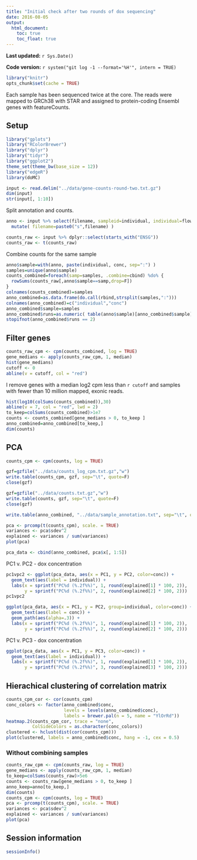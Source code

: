 ```yaml
---
title: "Initial check after two rounds of dox sequencing"
date: 2016-08-05
output:
  html_document:
    toc: true
    toc_float: true
---
```


**Last updated:** `r Sys.Date()`

**Code version:** `r system("git log -1 --format='%H'", intern = TRUE)`

```r
library("knitr")
opts_chunk$set(cache = TRUE)
```

Each sample has been sequenced twice at the core.
The reads were mapped to GRCh38 with STAR and assigned to protein-coding Ensembl genes with featureCounts.

## Setup

```r
library("gplots")
library("RColorBrewer")
library("dplyr")
library("tidyr")
library("ggplot2")
theme_set(theme_bw(base_size = 12))
library("edgeR")
library(doMC)
```


```r
input <- read.delim("../data/gene-counts-round-two.txt.gz")
dim(input)
str(input[, 1:10])
```

Split annotation and counts.

```r
anno <- input %>% select(filename, sampleid=individual, individual=flow_cell, lane, index, conc) %>%
  mutate( filename=paste0("s",filename) )

counts_raw <- input %>% dplyr::select(starts_with("ENSG")) 
counts_raw <- t(counts_raw)
```

Combine counts for the same sample
```r
anno$sample=with(anno, paste(individual, conc, sep=":") )
samples=unique(anno$sample)
counts_combined=foreach(samp=samples, .combine=cbind) %do% {
  rowSums(counts_raw[,anno$sample==samp,drop=F])
}
colnames(counts_combined)=samples
anno_combined=as.data.frame(do.call(rbind,strsplit(samples,":")))
colnames(anno_combined)=c("individual","conc")
anno_combined$sample=samples
anno_combined$runs=as.numeric( table(anno$sample)[anno_combined$sample] )
stopifnot(anno_combined$runs == 2)
```

## Filter genes

```r
counts_raw_cpm <- cpm(counts_combined, log = TRUE)
gene_medians <- apply(counts_raw_cpm, 1, median)
hist(gene_medians)
cutoff <- 0
abline(v = cutoff, col = "red")
```

I remove genes with a median log2 cpm less than `r cutoff` and samples with fewer than 10 million mapped, exonic reads.

```r
hist(log10(colSums(counts_combined)),30)
abline(v = 7, col = "red", lwd = 2)
to_keep=colSums(counts_combined)>1e7
counts <- counts_combined[gene_medians > 0, to_keep ]
anno_combined=anno_combined[to_keep,]
dim(counts)
```

## PCA

```r
counts_cpm <- cpm(counts, log = TRUE)

gzf=gzfile("../data/counts_log_cpm.txt.gz","w")
write.table(counts_cpm, gzf, sep="\t", quote=F)
close(gzf)

gzf=gzfile("../data/counts.txt.gz","w")
write.table(counts, gzf, sep="\t", quote=F)
close(gzf)

write.table(anno_combined, "../data/sample_annotation.txt", sep="\t", quote=F, row.names = F)
```

```r
pca <- prcomp(t(counts_cpm), scale. = TRUE)
variances <- pca$sdev^2
explained <- variances / sum(variances)
plot(pca)
```

```r
pca_data <- cbind(anno_combined, pca$x[, 1:5])
```

PC1 v. PC2 - dox concentration

```r
pc1vpc2 <- ggplot(pca_data, aes(x = PC1, y = PC2, color=conc)) +
  geom_text(aes(label = individual)) +
  labs(x = sprintf("PC%d (%.2f%%)", 1, round(explained[1] * 100, 2)),
       y = sprintf("PC%d (%.2f%%)", 2, round(explained[2] * 100, 2)))
pc1vpc2
```

```r
ggplot(pca_data, aes(x = PC1, y = PC2, group=individual, color=conc)) +
  geom_text(aes(label = conc)) +
  geom_path(aes(alpha=.3)) +
  labs(x = sprintf("PC%d (%.2f%%)", 1, round(explained[1] * 100, 2)),
       y = sprintf("PC%d (%.2f%%)", 2, round(explained[2] * 100, 2)))
```

PC1 v. PC3 - dox concentration

```r
ggplot(pca_data, aes(x = PC1, y = PC3, color=conc)) +
  geom_text(aes(label = individual)) +
  labs(x = sprintf("PC%d (%.2f%%)", 1, round(explained[1] * 100, 2)),
       y = sprintf("PC%d (%.2f%%)", 3, round(explained[3] * 100, 2)))
```

## Hierachical clustering of correlation matrix

```r
counts_cpm_cor <- cor(counts_cpm)
conc_colors <- factor(anno_combined$conc,
                      levels = levels(anno_combined$conc),
                      labels = brewer.pal(n = 5, name = "YlOrRd"))
heatmap.2(counts_cpm_cor, trace = "none",
          ColSideColors = as.character(conc_colors))
clustered <- hclust(dist(cor(counts_cpm)))
plot(clustered, labels = anno_combined$conc, hang = -1, cex = 0.5)
```


### Without combining samples

```r
counts_raw_cpm <- cpm(counts_raw, log = TRUE)
gene_medians <- apply(counts_raw_cpm, 1, median)
to_keep=colSums(counts_raw)>5e6
counts <- counts_raw[gene_medians > 0, to_keep ]
anno_keep=anno[to_keep,]
dim(counts)
counts_cpm <- cpm(counts, log = TRUE)
pca <- prcomp(t(counts_cpm), scale. = TRUE)
variances <- pca$sdev^2
explained <- variances / sum(variances)
plot(pca)
```


## Session information

```r
sessionInfo()
```

